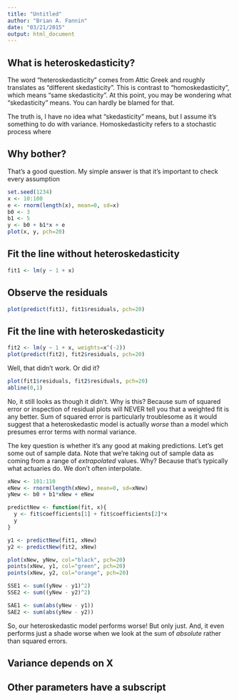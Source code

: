 ```yaml
---
title: "Untitled"
author: "Brian A. Fannin"
date: "03/21/2015"
output: html_document
---
```


## What is heteroskedasticity?

The word "heteroskedasticity" comes from Attic Greek and roughly translates as "different skedasticity". This is contrast to "homoskedasticity", which means "same skedasticity". At this point, you may be wondering what "skedasticity" means. You can hardly be blamed for that.

The truth is, I have no idea what "skedasticity" means, but I assume it's something to do with variance. Homoskedasticity refers to a stochastic process where

## Why bother?

That's a good question. My simple answer is that it's important to check every assumption

```r
set.seed(1234)
x <- 10:100
e <- rnorm(length(x), mean=0, sd=x)
b0 <- 3
b1 <- 5
y <- b0 + b1*x + e
plot(x, y, pch=20)
```

## Fit the line without heteroskedasticity

```r
fit1 <- lm(y ~ 1 + x)
```

## Observe the residuals

```r
plot(predict(fit1), fit1$residuals, pch=20)
```

## Fit the line with heteroskedasticity

```r
fit2 <- lm(y ~ 1 + x, weights=x^(-2))
plot(predict(fit2), fit2$residuals, pch=20)
```

Well, that didn't work. Or did it?

```r
plot(fit1$residuals, fit2$residuals, pch=20)
abline(0,1)
```

No, it still looks as though it didn't. Why is this? Because sum of squared error or inspection of residual plots will NEVER tell you that a weighted fit is any better. Sum of squared error is particularly troublesome as it would suggest that a heteroskedastic model is actually _worse_ than a model which presumes error terms with normal variance.

The key question is whether it's any good at making predictions. Let's get some out of sample data. Note that we're taking out of sample data as coming from a range of _extrapolated_ values. Why? Because that's typically what actuaries do. We don't often interpolate.

```r
xNew <- 101:110
eNew <- rnorm(length(xNew), mean=0, sd=xNew)
yNew <- b0 + b1*xNew + eNew
```

```r
predictNew <- function(fit, x){
  y <- fit$coefficients[1] + fit$coefficients[2]*x
  y
}

y1 <- predictNew(fit1, xNew)
y2 <- predictNew(fit2, xNew)

plot(xNew, yNew, col="black", pch=20)
points(xNew, y1, col="green", pch=20)
points(xNew, y2, col="orange", pch=20)

SSE1 <- sum((yNew - y1)^2)
SSE2 <- sum((yNew - y2)^2)

SAE1 <- sum(abs(yNew - y1))
SAE2 <- sum(abs(yNew - y2))
```

So, our heteroskedastic model performs worse! But only just. And, it even performs just a shade worse when we look at the sum of _absolute_ rather than squared errors.

## Variance depends on X
## Other parameters have a subscript
